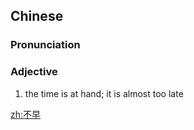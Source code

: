 ==Chinese==
{{zh-forms}}

===Pronunciation===
{{zh-pron
|m=不zǎo
|cat=a
}}

===Adjective===
{{zh-adj}}

# {{lb|zh|literary}} the time is at hand; it is almost too late

[[zh:不早]]